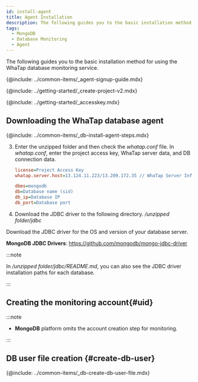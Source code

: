 ```yaml
---
id: install-agent
title: Agent Installation
description: The following guides you to the basic installation method for using the WhaTap database monitoring service.
tags:
  - MongoDB
  - Database Monitoring
  - Agent
---
```



The following guides you to the basic installation method for using the WhaTap database monitoring service.

{@include: ../common-items/_agent-signup-guide.mdx}   

<Youtube ko='RhU3f3d7k1A' en='wQbXDKNdDfA' ja='wQbXDKNdDfA' />

{@include: ../getting-started/_create-project-v2.mdx} 

{@include: ../getting-started/_accesskey.mdx} 

## Downloading the WhaTap database agent

{@include: ../common-items/_db-install-agent-steps.mdx} 

3.  Enter the unzipped folder and then check the _whatap.conf_ file. In _whatap.conf_, enter the project access key, WhaTap server data, and DB connection data.

    ```ini title='whatap.conf'
    license=Project Access Key
    whatap.server.host=13.124.11.223/13.209.172.35 // WhaTap Server Info

    dbms=mongodb
    db=Database name (sid)
    db_ip=Database IP
    db_port=Database port 
    ```

4.  Download the JDBC driver to the following directory. _/unzipped folder/jdbc_

  Download the JDBC driver for the OS and version of your database server.

**MongoDB JDBC Drivers**: https://github.com/mongodb/mongo-jdbc-driver

:::note

In _/unzipped folder/jdbc/README.md_, you can also see the JDBC driver installation paths for each database.

:::

## Creating the monitoring account{#uid}

:::note

-   **MongoDB** platform omits the account creation step for monitoring.

:::

## DB user file creation {#create-db-user}

{@include: ../common-items/_db-create-db-user-file.mdx}
